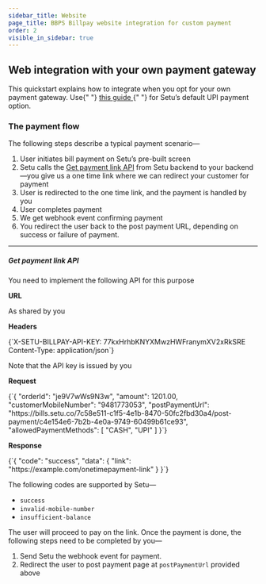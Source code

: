 ```yaml
---
sidebar_title: Website
page_title: BBPS Billpay website integration for custom payment
order: 2
visible_in_sidebar: true
---
```


## Web integration with your own payment gateway

<Callout type="tip">
  This quickstart explains how to integrate when you opt for your own payment
  gateway. Use{" "}
  <a href="/payments/billpay/quickstart/website" target="_blank">
    this guide
  </a>{" "}
  for Setu’s default UPI payment option.
</Callout>

### The payment flow

The following steps describe a typical payment scenario—

1. User initiates bill payment on Setu’s pre-built screen
2. Setu calls the <a href="/payments/billpay/custom-payment/website#get-payment-link-api">Get payment link API</a> from Setu backend to your backend—you give us a one time link where we can redirect your customer for payment
3. User is redirected to the one time link, and the payment is handled by you
4. User completes payment
5. We get webhook event confirming payment
6. You redirect the user back to the post payment URL, depending on success or failure of payment.

<hr class="tertiary" />

##### Get payment link API

You need to implement the following API for this purpose

**URL**

As shared by you

**Headers**

<CodeBlockWithCopy language="bash">
  {`X-SETU-BILLPAY-API-KEY: 77kxHrhbKNYXMwzHWFranymXV2xRkSRE
Content-Type: application/json`}
</CodeBlockWithCopy>

Note that the API key is issued by you

**Request**

<CodeBlockWithCopy language="json">
  {`{
  "orderId": "je9V7wWs9N3w",
  "amount": 1201.00,
  "customerMobileNumber": "9481773053",
  "postPaymentUrl": "https://bills.setu.co/7c58e511-c1f5-4e1b-8470-50fc2fbd30a4/post-payment/c4e154e6-7b2b-4e0a-9749-60499b61ce93",
  "allowedPaymentMethods": [
    "CASH", "UPI"
  ]
}`}
</CodeBlockWithCopy>

**Response**

<CodeBlockWithCopy language="json">
  {`{
  "code": "success",
  "data": {
    "link": "https://example.com/onetimepayment-link"
  }
}`}
</CodeBlockWithCopy>

The following codes are supported by Setu—

- `success`
- `invalid-mobile-number`
- `insufficient-balance`

The user will proceed to pay on the link. Once the payment is done, the following steps need to be completed by you—

1. Send Setu the webhook event for payment.
2. Redirect the user to post payment page at `postPaymentUrl` provided above

<WasPageHelpful />
